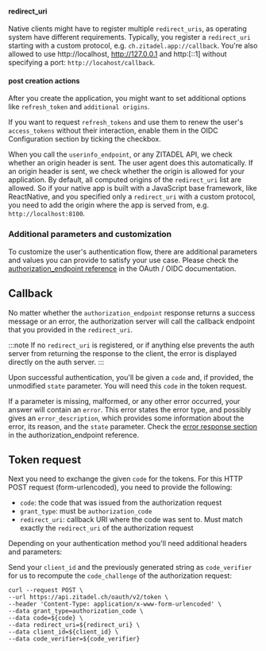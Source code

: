 #### redirect_uri

Native clients might have to register multiple `redirect_uris`, as operating system have different requirements.
Typically, you register a `redirect_uri` starting with a custom protocol, e.g. `ch.zitadel.app://callback`.
You're also allowed to use http://localhost, http://127.0.0.1 and http:[::1] without specifying a port: `http://locahost/callback`.

#### post creation actions

After you create the application, you might want to set additional options like `refresh_token` and `additional origins`.

If you want to request `refresh_tokens` and use them to renew the user's `access_tokens` without their interaction,
enable them in the OIDC Configuration section by ticking the checkbox.

When you call the `userinfo_endpoint`, or any ZITADEL API, we check whether an origin header is sent.
The user agent does this automatically.
If an origin header is sent, we check whether the origin is allowed for your application.
By default, all computed origins of the `redirect_uri` list are allowed.
So if your native app is built with a JavaScript base framework, like ReactNative, and you specified only a `redirect_uri`
with a custom protocol, you need to add the origin where the app is served from, e.g. `http://localhost:8100`.

### Additional parameters and customization

To customize the user's authentication flow, there are additional parameters and values you can provide to satisfy your use case.
Please check the [authorization_endpoint reference](/docs/apis/openidoauth/endpoints#authorization_endpoint) in the OAuth / OIDC documentation.


## Callback

No matter whether the `authorization_endpoint` response returns a success message or an error,
the authorization server will call the callback endpoint that you provided in the `redirect_uri`.

:::note
If no `redirect_uri` is registered, or if anything else prevents the auth server from returning the response to the client,
the error is displayed directly on the auth server.
:::

Upon successful authentication, you'll be given a `code` and, if provided, the unmodified `state` parameter.
You will need this `code` in the token request.

If a parameter is missing, malformed, or any other error occurred, your answer will contain an `error`.
This error states the error type, and possibly gives an `error_description`, which provides some information about the error, its reason, and the `state` parameter.
Check the [error response section](/docs/apis/openidoauth/endpoints#error-response) in the authorization_endpoint reference.

## Token request

Next you need to exchange the given `code` for the tokens.
For this HTTP POST request (form-urlencoded), you need to provide the following:

- `code`: the code that was issued from the authorization request
- `grant_type`: must be `authorization_code`
- `redirect_uri`: callback URI where the code was sent to. Must match exactly the `redirect_uri` of the authorization request

Depending on your authentication method you'll need additional headers and parameters:

Send your `client_id` and the previously generated string as `code_verifier` for us to recompute the `code_challenge` of the authorization request:

```curl
curl --request POST \
--url https://api.zitadel.ch/oauth/v2/token \
--header 'Content-Type: application/x-www-form-urlencoded' \
--data grant_type=authorization_code \
--data code=${code} \
--data redirect_uri=${redirect_uri} \
--data client_id=${client_id} \
--data code_verifier=${code_verifier}
```
